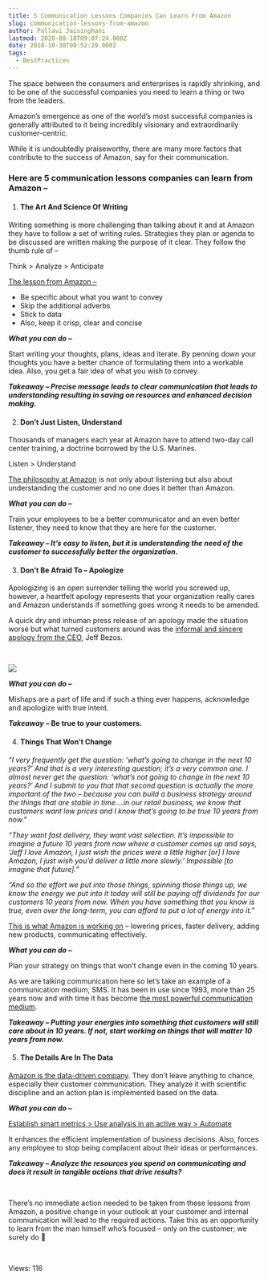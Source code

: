 ```yaml
---
title: 5 Communication Lessons Companies Can Learn From Amazon
slug: communication-lessons-from-amazon
author: Pallavi Jaisinghani
lastmod: 2020-08-18T09:07:24.000Z
date: 2018-10-30T09:52:29.000Z
tags:
  - BestPractices
---
```


The space between the consumers and enterprises is rapidly shrinking, and to be one of the successful companies you need to learn a thing or two from the leaders.


Amazon’s emergence as one of the world’s most successful companies is generally attributed to it being incredibly visionary and extraordinarily customer-centric. 


While it is undoubtedly praiseworthy, there are many more factors that contribute to the success of Amazon, say for their communication.


### Here are 5 communication lessons companies can learn from Amazon –


1. #### **The Art And Science Of Writing**


Writing something is more challenging than talking about it and at Amazon they have to follow a set of writing rules. Strategies they plan or agenda to be discussed are written making the purpose of it clear. They follow the thumb rule of – 


Think > Analyze > Anticipate


[The lesson from Amazon –](https://wisepops.com/5-unexpected-yet-essential-lessons-learned-amazon/)


* Be specific about what you want to convey
* Skip the additional adverbs
* Stick to data
* Also, keep it crisp, clear and concise


***What you can do –*** 


Start writing your thoughts, plans, ideas and iterate. By penning down your thoughts you have a better chance of formulating them into a workable idea. Also, you get a fair idea of what you wish to convey.


***Takeaway – Precise message leads to clear communication that leads to understanding resulting in saving on resources and enhanced decision making.***


2. ####  **Don’t Just Listen, Understand**


Thousands of managers each year at Amazon have to attend two-day call center training, a doctrine borrowed by the U.S. Marines.


Listen > Understand


[The philosophy at Amazon](https://www.salesforce.com/blog/2013/06/jeff-bezos-lessons.html) is not only about listening but also about understanding the customer and no one does it better than Amazon.


***What you can do –*** 


Train your employees to be a better communicator and an even better listener, they need to know that they are here for the customer.


***Takeaway – It’s easy to listen, but it is understanding the need of the customer to successfully better the organization.***


3. ####  **Don’t Be Afraid To – Apologize**


Apologizing is an open surrender telling the world you screwed up, however, a heartfelt apology represents that your organization really cares and Amazon understands if something goes wrong it needs to be amended.


A quick dry and inhuman press release of an apology made the situation worse but what turned customers around was the [informal and sincere apology from the CEO](https://www.salesforce.com/blog/2013/06/jeff-bezos-lessons.html), Jeff Bezos.


 


![](https://images-msg91.s3.ap-south-1.amazonaws.com/content/images/wordpress/2018/10/1118-aplogies-2-100554191-gallery.idge_-300x214.jpg)


***What you can do –***


Mishaps are a part of life and if such a thing ever happens, acknowledge and apologize with true intent.


***Takeaway*** **– Be true to your customers.**


4. ####  **Things That Won’t Change**


*“I very frequently get the question: ‘what’s going to change in the next 10 years?’ And that is a very interesting question; it’s a very common one. I almost never get the question: ‘what’s not going to change in the next 10 years?’ And I submit to you that that second question is actually the more important of the two – because you can build a business strategy around the things that are stable in time….in our retail business, we know that customers want low prices and I know that’s going to be true 10 years from now.”*


*“They want fast delivery, they want vast selection. It’s impossible to imagine a future 10 years from now where a customer comes up and says, ‘Jeff I love Amazon, I just wish the prices were a little higher [or] I love Amazon, I just wish you’d deliver a little more slowly.’ Impossible [to imagine that future].”*


*“And so the effort we put into those things, spinning those things up, we know the energy we put into it today will still be paying off dividends for our customers 10 years from now. When you have something that you know is true, even over the long-term, you can afford to put a lot of energy into it.”*


[This is what Amazon is working on](https://neilpatel.com/blog/lessons-from-jeff-bezos/) – lowering prices, faster delivery, adding new products, communicating effectively.


***What you can do –***


Plan your strategy on things that won’t change even in the coming 10 years. 


As we are talking communication here so let’s take an example of a communication medium, SMS. It has been in use since 1993, more than 25 years now and with time it has become [the most powerful communication medium](https://msg91.com/transactional-sms/?utm_source=blog&utm_medium=int&utm_campaign=amazon).


***Takeaway – Putting your energies into something that customers will still care about in 10 years. If not, start working on things that will matter 10 years from now.***


5. ####  **The Details Are In The Data**


[Amazon is the data-driven company](https://wisepops.com/5-unexpected-yet-essential-lessons-learned-amazon/). They don’t leave anything to chance, especially their customer communication. They analyze it with scientific discipline and an action plan is implemented based on the data.


***What you can do –***


[Establish smart metrics > Use analysis in an active way > Automate](https://msg91.com/sms-campaign/?utm_source=blog&utm_medium=int&utm_campaign=amazon)


It enhances the efficient implementation of business decisions. Also, forces any employee to stop being complacent about their ideas or performances.


***Takeaway – Analyze the resources you spend on communicating and does it result in tangible actions that drive results?***


 


There’s no immediate action needed to be taken from these lessons from Amazon, a positive change in your outlook at your customer and internal communication will lead to the required actions. Take this as an opportunity to learn from the man himself who’s focused – only on the customer; we surely do 🙂 


 


 Views: 116


